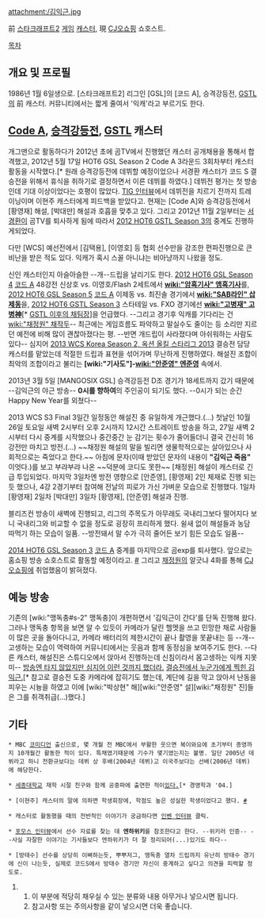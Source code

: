 attachment:/김익근.jpg

前 [[스타크래프트2]] [[게임]] [[캐스터]], 現 [[CJ오쇼핑]] 쇼호스트.

[[목차]]

== 개요 및 프로필 ==
1986년 1월 6일생으로. [스타크래프트2] 리그인 [GSL]의 [코드 A], 승격강등전, [[GSTL]]의 前 캐스터. 커뮤니티에서는 짧게 줄여서 '익캐'라고 부르기도 한다.

== [[Code A]], [[승격강등전]], [[GSTL]] 캐스터 ==
개그맨으로 활동하다가 2012년 초에 곰TV에서 진행했던 캐스터 공개채용을 통해서 합격했고, 2012년 5월 17일 HOT6 GSL Season 2 Code A 3라운드 3회차부터 캐스터 활동을 시작했다.[* 원래 승격강등전에 데뷔할 예정이었으나 서경환 캐스터가 코드 S 결승전을 위해서 휴식을 취하기로 결정하면서 이른 데뷔를 하였다.] 데뷔전 평가는 첫 방송인데 기대 이상이었다는 호평이 많았다. [http://www.thisisgame.com/esports/nboard/163/?n=33271 TIG 인터뷰]에서 데뷔전을 치르기 전까지 트레이닝이며 이현주 캐스터에게 피드백을 받았다고. 현재는 [Code A]와 승격강등전에서 [황영재] 해설, [박대만] 해설과 호흡을 맞추고 있다. 그리고 2012년 11월 2일부터는 [[서경환]]이 곰TV를 퇴사하게 됨에 따라서 [[2012 HOT6 GSTL Season 3]]의 중계도 진행하게되었다.

다만 [WCS] 예선전에서 [김택용], [이영호] 등 협회 선수만을 강조한 편파진행으로 큰 비난을 받은 적도 있다. 익캐가 혹시 스꼴 아니냐는 비아냥까지 나왔을 정도.

신인 캐스터인지 아슬아슬한 --개--드립을 날리기도 한다. [[2012 HOT6 GSL Season 4]] [[코드 A]] 48강전 신상호 vs. 이영호/Flash 2세트에서 '''[[wiki:"암흑기사" 앰흑기사]]'''를,  [[2012 HOT6 GSL Season 5]] [[코드 A]] 이제동 vs. 최진솔 경기에서 '''[[wiki:"SAB라인" 삽제동]]'''을, [[2012 HOT6 GSTL Season 3]] 스타테일 vs. FXO 경기에선 '''[[wiki:"고병재" 고병神]]'''[* [http://www.playxp.com/sc2/bbs/view.php?article_id=4263797 GSTL 이후의 채팀장]]을 언급했다. --그리고 경기후 익캐를 기다리는 건 [[wiki:"채정원" 채작두]]-- 
최근에는 게임흐름도 파악하고 말실수도 줄이는 등 소리만 지르던 예전에 비해 많이 괜찮아졌다는 평. --반면 개드립이 사라졌다며 아쉬워하는 사람도 있다-- 심지어 [[2013 WCS Korea Season 2, 옥션 올킬 스타리그 2013]] 결승전 담당 캐스터를 맡았는데 적절한 드립과 표현을 섞어가며 무난하게 진행하였다. 해설진 조합이 최악의 조합이라고 불리는 '''[wiki:"기사도"]-[[wiki:"안준영" 엔준영]]''' 속에서.

2013년 3월 5일 [MANGOSIX GSL] 승격강등전 D조 경기가 18세트까지 갔기 때문에 --김익근의 야근 방송-- '''0시를 향하여'''의 주인공이 되기도 했다. --0시가 되는 순간 Happy New Year를 외쳤다--

2013 WCS S3 Final 3일간 일정동안 해설진 중 유일하게 개근했다.(...) 첫날인 10월 26일 토요일 새벽 2시부터 오후 2시까지 12시간 스트레이트 방송을 하고, 27일 새벽 2시부터 다시 중계를 시작했으나 중간중간 눈 감기는 횟수가 줄어들더니 결국 간신히 16강전만 마치고 방전.(...) ~~채정원 해설의 말을 빌리면 생물학적으로는 살아있으나 사회적으로는 죽었다고 한다.~~ 아침에 문자(이때 받았던 문자의 내용이 '''"김익근 죽음"''' 이엇다.)를 보고 부랴부랴 나온 ~~덕분에 코디도 못한~~ [채정원] 해설이 캐스터로 긴급 투입되었다. 마지막 3일차엔 방전 영향으로 [안준영], [황영재] 2인 체재로 진행 되는듯 했으나, 4강 2경기부터 참여해 전날의 피로가 가신 가벼운 모습으로 진행했다. 1일차 [황영재] 2일차 [박대만] 3일차 [황영재], [안준영] 해설과 진행. 

블리즈컨 방송이 새벽에 진행되고, 리그의 주목도가 아무래도 국내리그보다 떨어지다 보니 국내리그와 비교할 수 없을 정도로 굉장히 프리하게 했다. 쉴새 없이 해설들과 농담 따먹기 하는 모습이 일품. --방전돼서 말 수가 극히 줄어든 보기 힘든 모습도 일품--

[[2014 HOT6 GSL Season 3]] [[코드 A]] 중계를 마지막으로 곰exp를 퇴사했다. 앞으로는 홈쇼핑 방송 쇼호스트로 활동할 예정이라고. [http://www.inven.co.kr/webzine/news/?news=115075&iskin=esports #] 그리고 [[채정원]]의 알긋냐 4화를 통해 [[CJ오쇼핑]]에 취업했음이 밝혀졌다.

== 예능 방송 ==
기존의 [wiki:"맹독충#s-2" 맹독충]이 개편하면서 '김익근이 간다'를 단독 진행해 왔다. 그러나 맹독충 항목을 보면 알 수 있듯이 카메라가 달린 헬멧을 쓰고 민망한 채로 사람들이 많은 곳을 돌아다니고, 카메라 배터리의 제한시간이 끝나 촬영을 못끝내는 등 --개--고생하는 모습이 역력하여 커뮤니티에서는 웃음과 함께 동정심을 보여주기도 한다. --다른 캐스터, 해설진은 스튜디오에서 앉아서 진행하는데 신침이라서 몸고생하는 익캐 지못미-- [http://www.playxp.com/sc2/bbs/view.php?article_id=4150921&search=2&search_pos=&q= 방송엔 타지 않았지만 심지어 이런 것까지 했더라.] [http://game.gomtv.com/forum/index.gom?submod=1010&m=4&mode=view&bid=23175&cateid=10100 결승전에서 누군가에게 찍힌 김익근.][* 참고로 결승전 도중 카메라에 잡히기도 했는데, 계단에 길을 막고 앉아서 난동을 피우는 시늉을 하였고 이에 [wiki:"박상현" 해][wiki:"안준영" 설][wiki:"채정원" 진]들은 그를 취객취급(...)했다.]

== 기타 ==
 * MBC [[코미디언]] 출신으로, 몇 개월 전 MBC에서 부활한 웃으면 복이와요에 초기부터 종영까지 10개월간 활동한 적이 있다. 특채였기때문에 기수가 몇기였는지는 불명. 일단 2005년 데뷔라고 하니 전환규보다는 데뷔 상 후배(2004년 데뷔)고 이국주보다는 선배(2006년 데뷔)에 해당한다.

 * [[세종대학교]] 재학 시절 친구와 함께 공중파에 출연한 적이[http://www.gasengi.com/main/board.php?bo_table=nicodong&wr_id=34165&page=1 있다.][* 경영학과 '04.]

 * [이현주] 캐스터의 말에 의하면 학생회장에, 학점도 높은 성실한 학생이었다고 했다. [http://www.inven.co.kr/webzine/news/?news=53834 #]

 * 캐스터로 활동했을 때의 전반적인 이야기가 궁금하다면 [http://www.inven.co.kr/webzine/news/?news=55182&iskin=esports 인벤 인터뷰] 클릭.

 * [http://www.fomos.kr/board/board.php?mode=read&keyno=135538&db=issue 포모스 인터뷰]에서 선수 자료를 찾는 데 '''엔하위키'''를 참조한다고 한다. --위키러 인증-- --사실 자잘한 이야기는 기사들보다 엔하위키가 더 잘 정리되어(...)있기도 하다--

 * [방태수] 선수를 상당히 이뻐하는듯, 뿌뿌저그, 맹독충 열차 드립까지 유난히 방태수 경기에 신이 나는듯, 실제로 코드S에서 방태수 경기만 자신이 중계하고 싶다고 의견을 피력할 정도로.

 
## 이 부분에 적당히 채우실 수 있는 분류와 내용 아무거나 넣으시면 됩니다.
## 참고사항 또는 주의사항을 같이 넣으시면 더욱 좋습니다.
